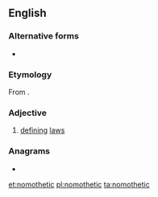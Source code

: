 ==English==

===Alternative forms===
* {{l|en|nomothetical}}

===Etymology===
From {{etyl|grc|en}} {{m|grc|νομοθετικός}}.

===Adjective===
{{en-adj}}
# {{lb|en|rare}} [[define|defining]] [[law]]s

===Anagrams===
* {{l|en|monothetic}}

[[et:nomothetic]]
[[pl:nomothetic]]
[[ta:nomothetic]]